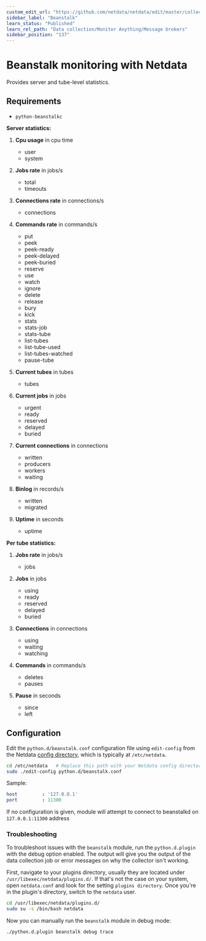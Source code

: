```yaml
---
custom_edit_url: "https://github.com/netdata/netdata/edit/master/collectors/python.d.plugin/beanstalk/README.md"
sidebar_label: "Beanstalk"
learn_status: "Published"
learn_rel_path: "Data collection/Monitor Anything/Message brokers"
sidebar_position: "137"
---
```



# Beanstalk monitoring with Netdata

Provides server and tube-level statistics.

## Requirements

-   `python-beanstalkc`

**Server statistics:**

1.  **Cpu usage** in cpu time

    -   user
    -   system

2.  **Jobs rate** in jobs/s

    -   total
    -   timeouts

3.  **Connections rate** in connections/s

    -   connections

4.  **Commands rate** in commands/s

    -   put
    -   peek
    -   peek-ready
    -   peek-delayed
    -   peek-buried
    -   reserve
    -   use
    -   watch
    -   ignore
    -   delete
    -   release
    -   bury
    -   kick
    -   stats
    -   stats-job
    -   stats-tube
    -   list-tubes
    -   list-tube-used
    -   list-tubes-watched
    -   pause-tube

5.  **Current tubes** in tubes

    -   tubes

6.  **Current jobs** in jobs

    -   urgent
    -   ready
    -   reserved
    -   delayed
    -   buried

7.  **Current connections** in connections

    -   written
    -   producers
    -   workers
    -   waiting

8.  **Binlog** in records/s

    -   written
    -   migrated

9.  **Uptime** in seconds

    -   uptime

**Per tube statistics:**

1.  **Jobs rate** in jobs/s

    -   jobs

2.  **Jobs** in jobs

    -   using
    -   ready
    -   reserved
    -   delayed
    -   buried

3.  **Connections** in connections

    -   using
    -   waiting
    -   watching

4.  **Commands** in commands/s

    -   deletes
    -   pauses

5.  **Pause** in seconds

    -   since
    -   left

## Configuration

Edit the `python.d/beanstalk.conf` configuration file using `edit-config` from the Netdata [config
directory](/docs/nightly/getting-started/manage-and-configure-the-netdata-agent/configuration), which is typically at `/etc/netdata`.

```bash
cd /etc/netdata   # Replace this path with your Netdata config directory, if different
sudo ./edit-config python.d/beanstalk.conf
```

Sample:

```yaml
host         : '127.0.0.1'
port         : 11300
```

If no configuration is given, module will attempt to connect to beanstalkd on `127.0.0.1:11300` address




### Troubleshooting

To troubleshoot issues with the `beanstalk` module, run the `python.d.plugin` with the debug option enabled. The 
output will give you the output of the data collection job or error messages on why the collector isn't working.

First, navigate to your plugins directory, usually they are located under `/usr/libexec/netdata/plugins.d/`. If that's 
not the case on your system, open `netdata.conf` and look for the setting `plugins directory`. Once you're in the 
plugin's directory, switch to the `netdata` user.

```bash
cd /usr/libexec/netdata/plugins.d/
sudo su -s /bin/bash netdata
```

Now you can manually run the `beanstalk` module in debug mode:

```bash
./python.d.plugin beanstalk debug trace
```

